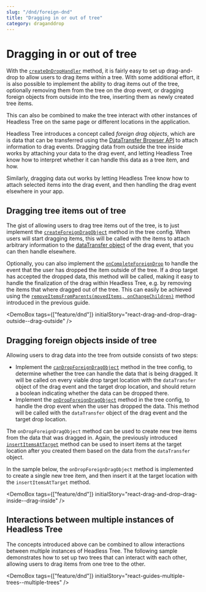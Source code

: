 ```yaml
---
slug: "/dnd/foreign-dnd"
title: "Dragging in or out of tree"
category: draganddrop
---
```


<!-- TODO rendering the initial story doesnt work -->

# Dragging in or out of tree

With the [`createOnDropHandler`](/api/core/function/createOnDropHandler) method, it is fairly easy to set up drag-and-drop to
allow users to drag items within a tree. With some additional effort, it is also possible
to implement the ability to drag items out of the tree, optionally removing them from the
tree on the drop event, or dragging foreign objects from outside into the tree, inserting
them as newly created tree items.

This can also be combined to make the tree interact with other instances of Headless Tree
on the same page or different locations in the application.

Headless Tree introduces a concept called *foreign drag objects*, which are is data that can
be transferred using the [DataTransfer Browser API](https://developer.mozilla.org/en-US/docs/Web/API/DataTransfer)
to attach information to drag events. Dragging data from outside the tree inside works by
attaching your data to the drag event, and letting Headless Tree know how to interpret whether
it can handle this data as a tree item, and how.

Similarly, dragging data out works by letting Headless Tree know how to attach selected items
into the drag event, and then handling the drag event elsewhere in your app.


## Dragging tree items out of tree

The gist of allowing users to drag tree items out of the tree, is to just implement the
[`createForeignDragObject`](/api/core/interface/DragAndDropFeatureConfig#createForeignDragObject)
method in the tree config. When users will start dragging items, this will be called with the items
to attach arbitrary information to the [dataTransfer object](https://developer.mozilla.org/en-US/docs/Web/API/DataTransfer)
of the drag event, that you can then handle elsewhere.

Optionally, you can also implement the [`onCompleteForeignDrop`](/api/core/interface/DragAndDropFeatureConfig#onCompleteForeignDrop)
to handle the event that the user has dropped the item outside of the tree. If a drop target has accepted the
dropped data, this method will be called, making it easy to handle the finalization of the drag within Headless
Tree, e.g. by removing the items that where dragged out of the tree. This can easily be achieved
using the [`removeItemsFromParents(movedItems, onChangeChildren)`](/api/core/function/removeItemsFromParents) method introduced in the previous guide.

<DemoBox tags={["feature/dnd"]} initialStory="react-drag-and-drop-drag-outside--drag-outside" />

## Dragging foreign objects inside of tree

Allowing users to drag data into the tree from outside consists of two steps:

- Implement the [`canDropForeignDragObject`](/api/core/interface/DragAndDropFeatureConfig#canDropForeignDragObject)
  method in the tree config, to determine whether the tree can handle the data that is being dragged. It will be called
  on every viable drop target location with the `dataTransfer` object of the drag event and the target drop location,
  and should return a boolean indicating whether the data can be dropped there.
- Implement the [`onDropForeignDragObject`](/api/core/interface/DragAndDropFeatureConfig#onDropForeignDragObject)
  method in the tree config, to handle the drop event when the user has dropped the data. This method will be called
  with the `dataTransfer` object of the drag event and the target drop location.

The `onDropForeignDragObject` method can be used to create new tree items from the data that was dragged in.
Again, the previously introduced [`insertItemsAtTarget`](/api/core/function/insertItemsAtTarget) method can be used
to insert items at the target location after you created them based on the data from the `dataTransfer` object.

In the sample below, the `onDropForeignDragObject` method is implemented to create a single new tree item, and then
insert it at the target location with the `insertItemsAtTarget` method.

<DemoBox tags={["feature/dnd"]} initialStory="react-drag-and-drop-drag-inside--drag-inside" />

## Interactions between multiple instances of Headless Tree

The concepts introduced above can be combined to allow interactions between multiple instances of Headless Tree.
The following sample demonstrates how to set up two trees that can interact with each other, allowing users to drag
items from one tree to the other.

<DemoBox tags={["feature/dnd"]} initialStory="react-guides-multiple-trees--multiple-trees" />

